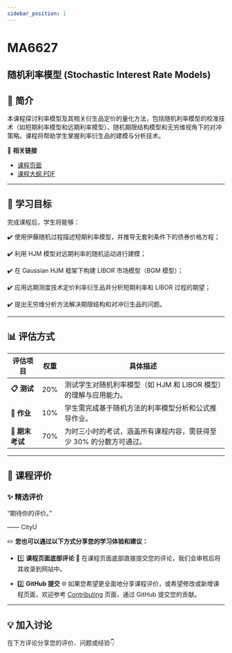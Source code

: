 ```yaml
---
sidebar_position: 1
---
```


# MA6627
## 随机利率模型 (Stochastic Interest Rate Models)

## **📘 简介**
本课程探讨利率模型及其相关衍生品定价的量化方法，包括随机利率模型的校准技术（如短期利率模型和远期利率模型）、随机期限结构模型和无穷维视角下的对冲策略。课程将帮助学生掌握利率衍生品的建模与分析技术。

🔗 **相关链接**
- [课程页面](https://www.cityu.edu.hk/catalogue/pg/202425/course/MA6627.htm)
- [课程大纲 PDF](https://www.cityu.edu.hk/catalogue/pg/202425/course/MA6627.pdf)

---

## **🎯 学习目标**

完成课程后，学生将能够：

✔️ 使用伊藤随机过程描述短期利率模型，并推导无套利条件下的债券价格方程；

✔️ 利用 HJM 模型对远期利率的随机运动进行建模；

✔️ 在 Gaussian HJM 框架下构建 LIBOR 市场模型（BGM 模型）；

✔️ 应用远期测度技术定价利率衍生品并分析短期利率和 LIBOR 过程的期望；

✔️ 提出无穷维分析方法解决期限结构和对冲衍生品的问题。

---

## **📊 评估方式**

| **评估项目**            | **权重** | **具体描述**                                                                                       |
|------------------------|---------|---------------------------------------------------------------------------------------------------|
| **📋 测试**             | 20%      | 测试学生对随机利率模型（如 HJM 和 LIBOR 模型）的理解与应用能力。                                             |
| **📂 作业**             | 10%      | 学生需完成基于随机方法的利率模型分析和公式推导作业。                                                      |
| **📝 期末考试**         | 70%      | 为时三小时的考试，涵盖所有课程内容，需获得至少 30% 的分数方可通过。                                           |

---

## **💬 课程评价**

### ✨ **精选评价**
<div className={commentStyles.commentBox}>
    <p className={commentStyles.commentText}>
        “期待你的评价。”
    </p>
    <p className={commentStyles.commentAuthor}>—— CityU</p>
</div>

✏️ **您也可以通过以下方式分享您的学习体验和建议：**

- 1️⃣ **课程页面底部评论**
💬 在课程页面底部直接提交您的评论，我们会审核后将其收录到网站中。

- 2️⃣ **GitHub 提交**
🌐 如果您希望更全面地分享课程评价，或希望修改或新增课程页面，欢迎参考 [Contributing](https://penjc.github.io/cityU-navigator/contributing) 页面，通过 GitHub 提交您的贡献。

---

## **💡 加入讨论**

在下方评论分享您的评价、问题或经验👇
<Utterances />